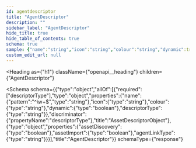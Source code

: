```yaml
---
id: agentdescriptor
title: "AgentDescriptor"
description: ""
sidebar_label: "AgentDescriptor"
hide_title: true
hide_table_of_contents: true
schema: true
sample: {"name":"string","icon":"string","colour":"string","dynamic":true,"descriptorType":"string","assetDiscovery":true,"assetImport":true,"agentLinkType":"string"}
custom_edit_url: null
---
```



<Heading
  as={"h1"}
  className={"openapi__heading"}
  children={"AgentDescriptor"}
>
</Heading>





<Schema
  schema={{"type":"object","allOf":[{"required":["descriptorType"],"type":"object","properties":{"name":{"pattern":"^\\w+$","type":"string"},"icon":{"type":"string"},"colour":{"type":"string"},"dynamic":{"type":"boolean"},"descriptorType":{"type":"string"}},"discriminator":{"propertyName":"descriptorType"},"title":"AssetDescriptorObject"},{"type":"object","properties":{"assetDiscovery":{"type":"boolean"},"assetImport":{"type":"boolean"},"agentLinkType":{"type":"string"}}}],"title":"AgentDescriptor"}}
  schemaType={"response"}
>
  
</Schema>
            